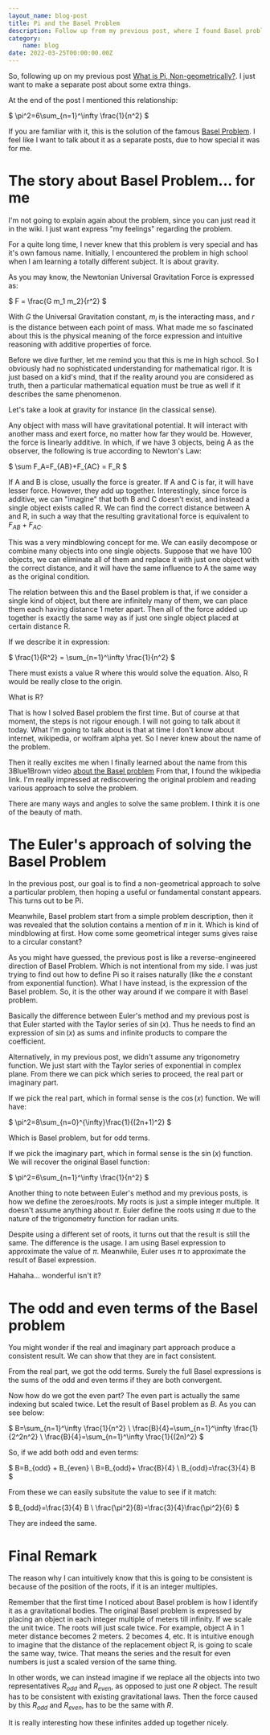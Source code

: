 ```yaml
---
layout_name: blog-post
title: Pi and the Basel Problem
description: Follow up from my previous post, where I found Basel problem accidentally.
category:
    name: blog
date: 2022-03-25T00:00:00.00Z
---
```


So, following up on my previous post [What is Pi, Non-geometrically?](../2022--03--14--00--what-is-pi-non-geometrically).
I just want to make a separate post about some extra things.

At the end of the post I mentioned this relationship:

$
\pi^2=6\sum_{n=1}^\infty \frac{1}{n^2}
$

If you are familiar with it, this is the solution of the famous [Basel Problem](https://en.wikipedia.org/wiki/Basel_problem).
I feel like I want to talk about it as a separate posts, due to how special it was for me.

# The story about Basel Problem... for me

I'm not going to explain again about the problem, since you can just read it in the wiki. I just want express "my feelings" regarding the problem.

For a quite long time, I never knew that this problem is very special and has it's own famous name.
Initially, I encountered the problem in high school when I am learning a totally different subject.
It is about gravity.

As you may know, the Newtonian Universal Gravitation Force is expressed as:

$
F = \frac{G m_1 m_2}{r^2}
$

With $G$ the Universal Gravitation constant, $m_i$ is the interacting mass, and $r$ is the distance between each point of mass.
What made me so fascinated about this is the physical meaning of the force expression and intuitive reasoning with additive properties of force.

Before we dive further, let me remind you that this is me in high school. So I obviously had no sophisticated understanding for mathematical rigor.
It is just based on a kid's mind, that if the reality around you are considered as truth, then a particular mathematical equation must be true 
as well if it describes the same phenomenon.

Let's take a look at gravity for instance (in the classical sense).

Any object with mass will have gravitational potential. It will interact with another mass and exert force, no matter how far they would be.
However, the force is linearly additive. In which, if we have 3 objects, being A as the observer, the following is true according to Newton's Law:

$
\sum F_A=F_{AB}+F_{AC} = F_R
$

If A and B is close, usually the force is greater. If A and C is far, it will have lesser force. However, they add up together.
Interestingly, since force is additive, we can "imagine" that both B and C doesn't exist, and instead a single object exists called R.
We can find the correct distance between A and R, in such a way that the resulting gravitational force is equivalent to $F_{AB}+F_{AC}$.

This was a very mindblowing concept for me. We can easily decompose or combine many objects into one single objects. Suppose that we have 100 objects,
we can eliminate all of them and replace it with just one object with the correct distance, and it will have the same influence to A the same way as the original condition.

The relation between this and the Basel problem is that, if we consider a single kind of object, but there are infinitely many of them, we can 
place them each having distance 1 meter apart. Then all of the force added up together is exactly the same way as if just one single object placed
at certain distance R.

If we describe it in expression:

$
\frac{1}{R^2} = \sum_{n=1}^\infty \frac{1}{n^2}
$

There must exists a value R where this would solve the equation. Also, R would be really close to the origin.

What is R?

That is how I solved Basel problem the first time. But of course at that moment, the steps is not rigour enough. I will not going to talk about it 
today. What I'm going to talk about is that at time I don't know about internet, wikipedia, or wolfram alpha yet. So I never knew about the name of the problem.

Then it really excites me when I finally learned about the name from this 3Blue1Brown video [about the Basel problem](https://youtu.be/d-o3eB9sfls)
From that, I found the wikipedia link. I'm really impressed at rediscovering the original problem and reading various approach to solve the problem.

There are many ways and angles to solve the same problem. I think it is one of the beauty of math.

# The Euler's approach of solving the Basel Problem

In the previous post, our goal is to find a non-geometrical approach to solve a particular problem, then hoping a useful or fundamental constant appears.
This turns out to be Pi.

Meanwhile, Basel problem start from a simple problem description, then it was revealed that the solution contains a mention of $\pi$ in it.
Which is kind of mindblowing at first. How come some geometrical integer sums gives raise to a circular constant?

As you might have guessed, the previous post is like a reverse-engineered direction of Basel Problem. Which is not intentional from my side. 
I was just trying to find out how to define Pi so it raises naturally (like the $e$ constant from exponential function).
What I have instead, is the expression of the Basel problem.
So, it is the other way around if we compare it with Basel problem.

Basically the difference between Euler's method and my previous post is that Euler started with the Taylor series of $\sin(x)$.
Thus he needs to find an expression of $\sin(x)$ as sums and infinite products to compare the coefficient.

Alternatively, in my previous post, we didn't assume any trigonometry function. We just start with the Taylor series of exponential in complex plane.
From there we can pick which series to proceed, the real part or imaginary part.

If we pick the real part, which in formal sense is the $\cos(x)$ function. 
We will have:

$
\pi^2=8\sum_{n=0}^{\infty}\frac{1}{(2n+1)^2}
$

Which is Basel problem, but for odd terms.

If we pick the imaginary part, which in formal sense is the $\sin(x)$ function.
We will recover the original Basel function:

$
\pi^2=6\sum_{n=1}^\infty \frac{1}{n^2}
$

Another thing to note between Euler's method and my previous posts, is how we define the zeroes/roots.
My roots is just a simple integer multiple. It doesn't assume anything about $\pi$.
Euler define the roots using $\pi$ due to the nature of the trigonometry function for radian units.

Despite using a different set of roots, it turns out that the result is still the same.
The difference is the usage. I am using Basel expression to approximate the value of $\pi$. Meanwhile, Euler uses $\pi$ to approximate the result of Basel expression.

Hahaha... wonderful isn't it?

# The odd and even terms of the Basel problem

You might wonder if the real and imaginary part approach produce a consistent result.
We can show that they are in fact consistent.

From the real part, we got the odd terms. Surely the full Basel expressions is the sums of the odd and even terms if they are both convergent.

Now how do we got the even part?
The even part is actually the same indexing but scaled twice. 
Let the result of Basel problem as $B$.
As you can see below:

$
B=\sum_{n=1}^\infty \frac{1}{n^2} \\
\frac{B}{4}=\sum_{n=1}^\infty \frac{1}{2^2n^2} \\
\frac{B}{4}=\sum_{n=1}^\infty \frac{1}{(2n)^2}
$

So, if we add both odd and even terms:

$
B=B_{odd} + B_{even} \\ 
B=B_{odd}+ \frac{B}{4} \\
B_{odd}=\frac{3}{4} B
$

From these we can easily subsitute the value to see if it match:

$
B_{odd}=\frac{3}{4} B \\
\frac{\pi^2}{8}=\frac{3}{4}\frac{\pi^2}{6}
$

They are indeed the same.


# Final Remark

The reason why I can intuitively know that this is going to be consistent is because of the position of the roots, if it is an integer multiples.

Remember that the first time I noticed about Basel problem is how I identify it as a gravitational bodies.
The original Basel problem is expressed by placing an object in each integer multiple of meters till infinity.
If we scale the unit twice. The roots will just scale twice. For example, object A in 1 meter distance becomes 2 meters. 2 becomes 4, etc.
It is intuitive enough to imagine that the distance of the replacement object R, is going to scale the same way, twice.
That means the series and the result for even numbers is just a scaled version of the same thing.

In other words, we can instead imagine if we replace all the objects into two representatives $R_{odd}$ and $R_{even}$, as opposed to just one $R$
object. The result has to be consistent with existing gravitational laws. Then the force caused by this $R_{odd}$ and $R_{even}$, has to be the same with $R$.

It is really interesting how these infinites added up together nicely.